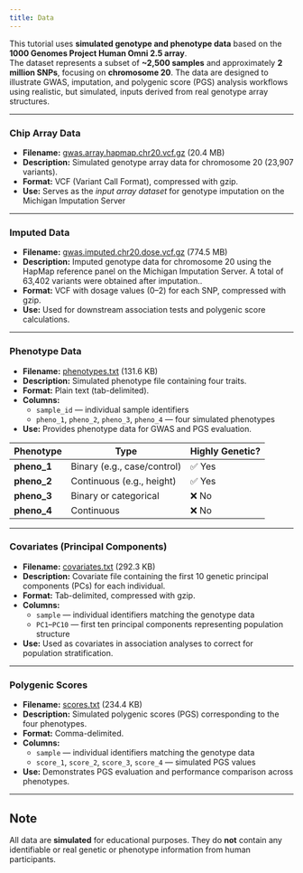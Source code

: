 ```yaml
---
title: Data
---
```


This tutorial uses **simulated genotype and phenotype data** based on the **1000 Genomes Project Human Omni 2.5 array**.  
The dataset represents a subset of **~2,500 samples** and approximately **2 million SNPs**, focusing on **chromosome 20**. The data are designed to illustrate GWAS, imputation, and polygenic score (PGS) analysis workflows using realistic, but simulated, inputs derived from real genotype array structures.

---

### Chip Array Data

* **Filename:** [gwas.array.hapmap.chr20.vcf.gz](https://genepi.i-med.ac.at/downloads/imputation/gwas.array.hapmap.chr20.vcf.gz) (20.4 MB) 
* **Description:** Simulated genotype array data for chromosome 20 (23,907 variants).
* **Format:** VCF (Variant Call Format), compressed with gzip.
* **Use:** Serves as the *input array dataset* for genotype imputation on the Michigan Imputation Server

---

### Imputed Data

* **Filename:** [gwas.imputed.chr20.dose.vcf.gz](https://genepi.i-med.ac.at/downloads/imputation/gwas.imputed.chr20.dose.vcf.gz) (774.5 MB)
* **Description:** Imputed genotype data for chromosome 20 using the HapMap reference panel on the Michigan Imputation Server. A total of 63,402 variants were obtained after imputation..
* **Format:** VCF with dosage values (0–2) for each SNP, compressed with gzip.
* **Use:** Used for downstream association tests and polygenic score calculations.

---

### Phenotype Data

* **Filename:** [phenotypes.txt](https://genepi.i-med.ac.at/downloads/imputation/phenotypes.txt) (131.6 KB)
* **Description:** Simulated phenotype file containing four traits.
* **Format:** Plain text (tab-delimited).
* **Columns:**
  * `sample_id` — individual sample identifiers
  * `pheno_1`, `pheno_2`, `pheno_3`, `pheno_4` — four simulated phenotypes
* **Use:** Provides phenotype data for GWAS and PGS evaluation.

| Phenotype   | Type                        | Highly Genetic? |
| ----------- | --------------------------- | --------------- |
| **pheno_1** | Binary (e.g., case/control) | ✅ Yes           |
| **pheno_2** | Continuous (e.g., height)   | ✅ Yes           |
| **pheno_3** | Binary or categorical       | ❌ No            |
| **pheno_4** | Continuous                  | ❌ No            |

---

### Covariates (Principal Components)

* **Filename:** [covariates.txt](https://genepi.i-med.ac.at/downloads/imputation/covariates.txt) (292.3 KB)
* **Description:** Covariate file containing the first 10 genetic principal components (PCs) for each individual.
* **Format:** Tab-delimited, compressed with gzip.
* **Columns:**
  * `sample` — individual identifiers matching the genotype data
  * `PC1`–`PC10` — first ten principal components representing population structure
* **Use:** Used as covariates in association analyses to correct for population stratification.

---

### Polygenic Scores

* **Filename:** [scores.txt](https://genepi.i-med.ac.at/downloads/imputation/scores.txt) (234.4 KB)
* **Description:** Simulated polygenic scores (PGS) corresponding to the four phenotypes.
* **Format:** Comma-delimited.
* **Columns:**
  * `sample` — individual identifiers matching the genotype data
  * `score_1`, `score_2`, `score_3`, `score_4` — simulated PGS values
* **Use:** Demonstrates PGS evaluation and performance comparison across phenotypes.

---

## Note

All data are **simulated** for educational purposes. They do **not** contain any identifiable or real genetic or phenotype information from human participants.
